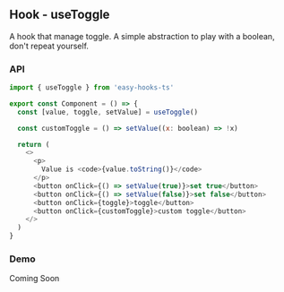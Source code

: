 ## Hook - useToggle
A hook that manage toggle. A simple abstraction to play with a boolean, don't repeat yourself.

### API

```js filename="demo.js" copy
import { useToggle } from 'easy-hooks-ts'

export const Component = () => {
  const [value, toggle, setValue] = useToggle()

  const customToggle = () => setValue((x: boolean) => !x)

  return (
    <>
      <p>
        Value is <code>{value.toString()}</code>
      </p>
      <button onClick={() => setValue(true)}>set true</button>
      <button onClick={() => setValue(false)}>set false</button>
      <button onClick={toggle}>toggle</button>
      <button onClick={customToggle}>custom toggle</button>
    </>
  )
}
```

### Demo


<Callout type="warning" emoji="ℹ️">
  Coming Soon
</Callout>

